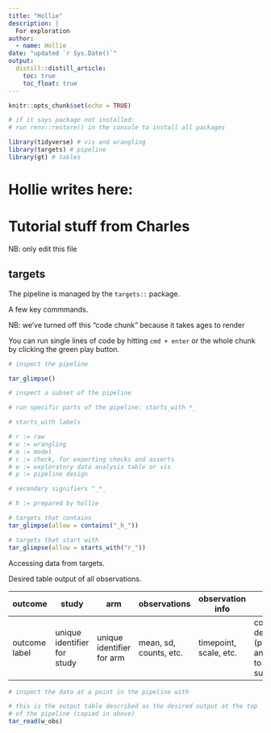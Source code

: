 ```yaml
---
title: "Hollie"
description: |
  For exploration
author:
  - name: Hollie
date: "updated `r Sys.Date()`"
output: 
  distill::distill_article:
    toc: true
    toc_float: true
---
```


```r
knitr::opts_chunk$set(echo = TRUE)
```

```r

# if it says package not installed:
# run renv::restore() in the console to install all packages

library(tidyverse) # vis and wrangling
library(targets) # pipeline
library(gt) # tables


```

# Hollie writes here:



# Tutorial stuff from Charles

NB: only edit this file

## targets

The pipeline is managed by the `targets::` package. 

A few key commmands.

NB: we've turned off this "code chunk" because it takes ages to render

You can run single lines of code by hitting `cmd + enter` or the whole chunk by clicking the green play button.  

```r
# inspect the pipeline

tar_glimpse()

# inspect a subset of the pipeline

# run specific parts of the pipeline: starts_with *_

# starts_with labels

# r := raw
# w := wrangling
# m := model
# c := check, for exporting checks and asserts
# e := exploratory data analysis table or vis
# p := pipeline design

# secondary signifiers ^_*_

# h := prepared by hollie

# targets that contains
tar_glimpse(allow = contains("_h_"))

# targets that start with
tar_glimpse(allow = starts_with("r_"))

```

Accessing data from targets.

Desired table output of all observations.

outcome | study | arm | observations | observation info | study-level descriptors
- |-|-|-|-|-
outcome label | unique identifier for study | unique identifier for arm | mean, sd, counts, etc. | timepoint, scale, etc.| condition, study design (parallel/crossover), antyhing we need to filter by, subgroups, etc.


```r
# inspect the data at a point in the pipeline with 

# this is the output table described as the desired output at the top
# of the pipeline (copied in above)
tar_read(w_obs)

```


